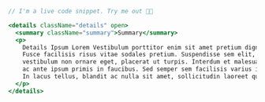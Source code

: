 ```jsx live="true" title="Summary / Details"
// I'm a live code snippet. Try me out 👨‍💻

<details className="details" open>
  <summary className="summary">Summary</summary>
  <p>
    Details Ipsum Lorem Vestibulum porttitor enim sit amet pretium dignissim.
    Fusce facilisis risus vitae sodales pretium. Suspendisse sem elit,
    vestibulum non ornare eget, placerat ut turpis. Interdum et malesuada fames
    ac ante ipsum primis in faucibus. Sed semper sem facilisis varius interdum.
    In lacus tellus, blandit ac nulla sit amet, sollicitudin laoreet quam.
  </p>
</details>
```

